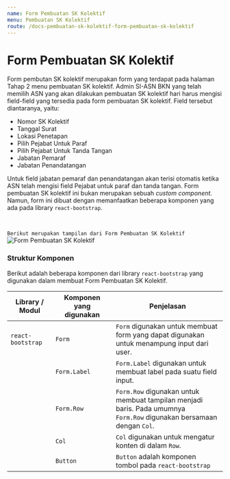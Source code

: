 ```yaml
---
name: Form Pembuatan SK Kolektif
menu: Pembuatan SK Kolektif
route: /docs-pembuatan-sk-kolektif-form-pembuatan-sk-kolektif
---
```


# Form Pembuatan SK Kolektif

Form pembutan SK kolektif merupakan form yang terdapat pada halaman Tahap 2 menu pembuatan SK kolektif. 
Admin SI-ASN BKN yang telah memilih ASN yang akan dilakukan pembuatan SK kolektif hari harus mengisi field-field yang tersedia pada form pembuatan SK kolektif. Field tersebut diantaranya, yaitu:
* Nomor SK Kolektif
* Tanggal Surat
* Lokasi Penetapan
* Pilih Pejabat Untuk Paraf
* Pilih Pejabat Untuk Tanda Tangan
* Jabatan Pemaraf
* Jabatan Penandatangan

Untuk field jabatan pemaraf dan penandatangan akan terisi otomatis ketika ASN telah mengisi field Pejabat untuk paraf dan tanda tangan. 
Form pembuatan SK kolektif ini bukan merupakan sebuah *custom component*. Namun, form ini dibuat dengan memanfaatkan beberapa komponen yang ada pada library `react-bootstrap`.

<br/>

```Berikut merupakan tampilan dari Form Pembuatan SK Kolektif```
![Form Pembuatan SK Kolektif](../../src/img/pembuatan-SK-kolektif/FormPembuatanSKKolektif.jpeg)

### Struktur Komponen

Berikut adalah beberapa komponen dari library `react-bootstrap` yang digunakan dalam membuat Form Pembuatan SK Kolektif.

| Library / Modul   | Komponen yang digunakan | Penjelasan                                                                                                                                   |
| ----------------- | ----------------------- | -------------------------------------------------------------------------------------------------------------------------------------------- |
| `react-bootstrap` | `Form`                  | `Form` digunakan untuk membuat form yang dapat digunakan <br/> untuk menampung input dari user.                                              |
|                   | `Form.Label`            | `Form.Label` digunakan untuk membuat label pada suatu field input.                                                                           |
|                   | `Form.Row`              | `Form.Row` digunakan untuk membuat tampilan menjadi baris. Pada umumnya <br/> `Form.Row` digunakan bersamaan dengan `Col`.                   |
|                   | `Col`                   | `Col` digunakan untuk mengatur konten di dalam `Row`.                                                                                        |
|                   | `Button`                | `Button` adalah komponen tombol pada `react-bootstrap`                                                                                       |
